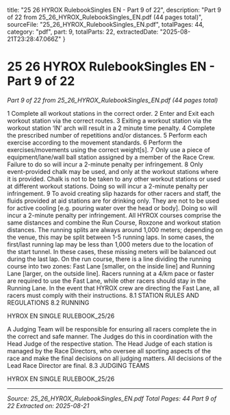   title: "25 26 HYROX RulebookSingles EN - Part 9 of 22",
  description: "Part 9 of 22 from 25_26_HYROX_RulebookSingles_EN.pdf (44 pages total)",
  sourceFile: "25_26_HYROX_RulebookSingles_EN.pdf",
  totalPages: 44,
  category: "pdf",
  part: 9,
  totalParts: 22,
  extractedDate: "2025-08-21T23:28:47.066Z"
}

# 25 26 HYROX RulebookSingles EN - Part 9 of 22

*Part 9 of 22 from 25_26_HYROX_RulebookSingles_EN.pdf (44 pages total)*

1 Complete all workout stations in the correct order.
2 Enter and Exit each workout station via the correct
routes.
3 Exiting a workout station via the workout station
‘IN’ arch will result in a 2 minute time penalty.
4 Complete the prescribed number of repetitions
and/or distances.
5 Perform each exercise according to the movement
standards.
6 Perform the exercises/movements using the
correct weight[s].
7 Only use a piece of equipment/lane/wall ball
station assigned by a member of the Race Crew.
Failure to do so will incur a 2-minute penalty per
infringement.
8 Only event-provided chalk may be used, and only
at the workout stations where it is provided. Chalk
is not to be taken to any other workout stations or
used at different workout stations. Doing so will
incur a 2-minute penalty per infringement.
9 To avoid creating slip hazards for other racers
and staff, the fluids provided at aid stations are
for drinking only. They are not to be used for
active cooling [e.g. pouring water over the head or
body]. Doing so will incur a 2-minute penalty per
infringement.
All HYROX courses comprise the same distances
and combine the Run Course, Roxzone and workout
station distances.
The running splits are always around 1,000 meters;
depending on the venue, this may be split between
1-5 running laps.
In some cases, the first/last running lap may be less
than 1,000 meters due to the location of the start
tunnel. In these cases, these missing meters will be
balanced out during the last lap.
On the run course, there is a line dividing the running
course into two zones: Fast Lane [smaller, on the
inside line] and Running Lane [larger, on the outside
line]. Racers running at a 4/km pace or faster are
required to use the Fast Lane, while other racers
should stay in the Running Lane. In the event that
HYROX crew are directing the Fast Lane, all racers
must comply with their instructions.
8.1 STATION RULES AND
REGULATIONS
8.2 RUNNING

HYROX EN SINGLE RULEBOOK_25/26

A Judging Team will be responsible for ensuring all
racers complete the in the correct and safe manner.
The Judges do this in coordination with the Head
Judge of the respective station.
The Head Judge of each station is managed by the
Race Directors, who oversee all sporting aspects of
the race and make the final decisions on all judging
matters.
All decisions of the Lead Race Director are final.
8.3 JUDGING TEAMS

HYROX EN SINGLE RULEBOOK_25/26

---

*Source: 25_26_HYROX_RulebookSingles_EN.pdf*
*Total Pages: 44*
*Part 9 of 22*
*Extracted on: 2025-08-21*
